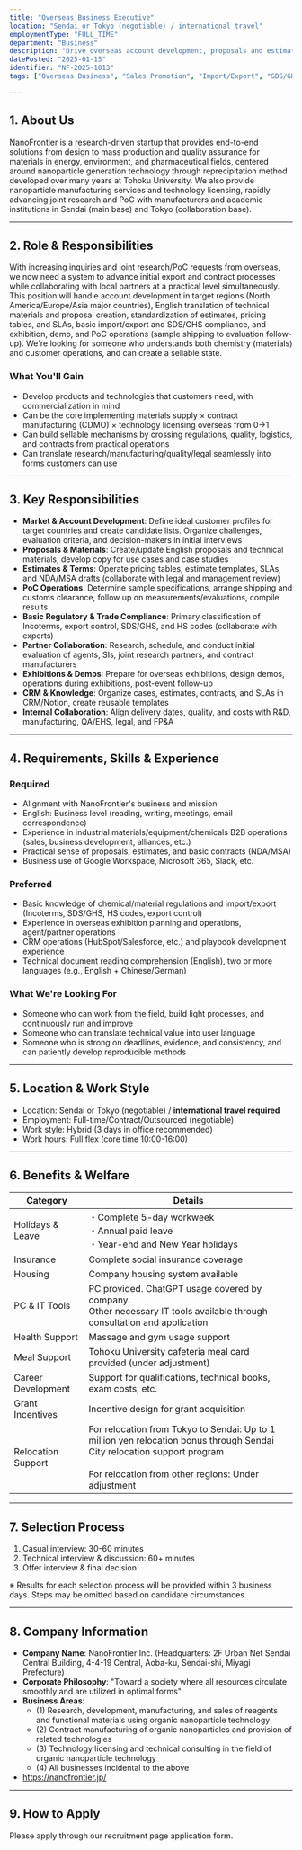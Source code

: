 ```yaml
---
title: "Overseas Business Executive"
location: "Sendai or Tokyo (negotiable) / international travel"
employmentType: "FULL_TIME"
department: "Business"
description: "Drive overseas account development, proposals and estimates, basic import/export and SDS/GHS compliance, and PoC operations"
datePosted: "2025-01-15"
identifier: "NF-2025-1013"
tags: ["Overseas Business", "Sales Promotion", "Import/Export", "SDS/GHS", "CRM"]

---
```


## 1. About Us

NanoFrontier is a research-driven startup that provides end-to-end solutions from design to mass production and quality assurance for materials in energy, environment, and pharmaceutical fields, centered around nanoparticle generation technology through reprecipitation method developed over many years at Tohoku University. We also provide nanoparticle manufacturing services and technology licensing, rapidly advancing joint research and PoC with manufacturers and academic institutions in Sendai (main base) and Tokyo (collaboration base).

---

## 2. Role & Responsibilities

With increasing inquiries and joint research/PoC requests from overseas, we now need a system to advance initial export and contract processes while collaborating with local partners at a practical level simultaneously. This position will handle account development in target regions (North America/Europe/Asia major countries), English translation of technical materials and proposal creation, standardization of estimates, pricing tables, and SLAs, basic import/export and SDS/GHS compliance, and exhibition, demo, and PoC operations (sample shipping to evaluation follow-up). We're looking for someone who understands both chemistry (materials) and customer operations, and can create a sellable state.

### What You'll Gain

- Develop products and technologies that customers need, with commercialization in mind
- Can be the core implementing materials supply × contract manufacturing (CDMO) × technology licensing overseas from 0→1
- Can build sellable mechanisms by crossing regulations, quality, logistics, and contracts from practical operations
- Can translate research/manufacturing/quality/legal seamlessly into forms customers can use

---

## 3. Key Responsibilities

- **Market & Account Development**: Define ideal customer profiles for target countries and create candidate lists. Organize challenges, evaluation criteria, and decision-makers in initial interviews
- **Proposals & Materials**: Create/update English proposals and technical materials, develop copy for use cases and case studies
- **Estimates & Terms**: Operate pricing tables, estimate templates, SLAs, and NDA/MSA drafts (collaborate with legal and management review)
- **PoC Operations**: Determine sample specifications, arrange shipping and customs clearance, follow up on measurements/evaluations, compile results
- **Basic Regulatory & Trade Compliance**: Primary classification of Incoterms, export control, SDS/GHS, and HS codes (collaborate with experts)
- **Partner Collaboration**: Research, schedule, and conduct initial evaluation of agents, SIs, joint research partners, and contract manufacturers
- **Exhibitions & Demos**: Prepare for overseas exhibitions, design demos, operations during exhibitions, post-event follow-up
- **CRM & Knowledge**: Organize cases, estimates, contracts, and SLAs in CRM/Notion, create reusable templates
- **Internal Collaboration**: Align delivery dates, quality, and costs with R&D, manufacturing, QA/EHS, legal, and FP&A

---

## 4. Requirements, Skills & Experience

### Required

- Alignment with NanoFrontier's business and mission
- English: Business level (reading, writing, meetings, email correspondence)
- Experience in industrial materials/equipment/chemicals B2B operations (sales, business development, alliances, etc.)
- Practical sense of proposals, estimates, and basic contracts (NDA/MSA)
- Business use of Google Workspace, Microsoft 365, Slack, etc.

### Preferred

- Basic knowledge of chemical/material regulations and import/export (Incoterms, SDS/GHS, HS codes, export control)
- Experience in overseas exhibition planning and operations, agent/partner operations
- CRM operations (HubSpot/Salesforce, etc.) and playbook development experience
- Technical document reading comprehension (English), two or more languages (e.g., English + Chinese/German)

### What We're Looking For

- Someone who can work from the field, build light processes, and continuously run and improve
- Someone who can translate technical value into user language
- Someone who is strong on deadlines, evidence, and consistency, and can patiently develop reproducible methods

---

## 5. Location & Work Style

- Location: Sendai or Tokyo (negotiable) / **international travel required**
- Employment: Full-time/Contract/Outsourced (negotiable)
- Work style: Hybrid (3 days in office recommended)
- Work hours: Full flex (core time 10:00-16:00)

---

## 6. Benefits & Welfare

| Category | Details |
| --- | --- |
| Holidays & Leave | ・Complete 5-day workweek<br/>・Annual paid leave<br/>・Year-end and New Year holidays |
| Insurance | Complete social insurance coverage |
| Housing | Company housing system available |
| PC & IT Tools | PC provided. ChatGPT usage covered by company.<br/>Other necessary IT tools available through consultation and application |
| Health Support | Massage and gym usage support |
| Meal Support | Tohoku University cafeteria meal card provided (under adjustment) |
| Career Development | Support for qualifications, technical books, exam costs, etc. |
| Grant Incentives | Incentive design for grant acquisition |
| Relocation Support | For relocation from Tokyo to Sendai: Up to 1 million yen relocation bonus through Sendai City relocation support program<br/><br/>For relocation from other regions: Under adjustment |

---

## 7. Selection Process

1. Casual interview: 30-60 minutes
2. Technical interview & discussion: 60+ minutes
3. Offer interview & final decision

※ Results for each selection process will be provided within 3 business days. Steps may be omitted based on candidate circumstances.

---

## 8. Company Information

- **Company Name**: NanoFrontier Inc. (Headquarters: 2F Urban Net Sendai Central Building, 4-4-19 Central, Aoba-ku, Sendai-shi, Miyagi Prefecture)
- **Corporate Philosophy**: "Toward a society where all resources circulate smoothly and are utilized in optimal forms"
- **Business Areas**: 
  - (1) Research, development, manufacturing, and sales of reagents and functional materials using organic nanoparticle technology
  - (2) Contract manufacturing of organic nanoparticles and provision of related technologies
  - (3) Technology licensing and technical consulting in the field of organic nanoparticle technology
  - (4) All businesses incidental to the above
- https://nanofrontier.jp/

---

## 9. How to Apply

Please apply through our recruitment page application form.
